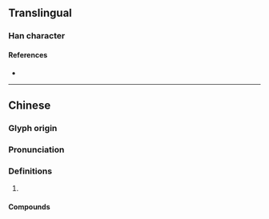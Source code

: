 {{character info/new}}
==Translingual==

===Han character===
{{Han char|rn=94|rad=犬|as=10|sn=13|four=43246|canj=KHIBI|ids=⿰犭尃}}

====References====
* {{Han ref|kx=0716.130|dkj=20578|dj=1128.050|hdz=21362.060|uh=733C|ud=29500|bh=DEAA|bd=57002}}

----

==Chinese==
{{zh-forms}}

===Glyph origin===
{{Han etym}}

===Pronunciation===
{{zh-pron
|m=bó
|c=pok3,bok3
|g=
|j=
|mb=
|md=
|mn=
|w=
|x=
|mc=y
|oc=y
|cat=
}}

===Definitions===
{{zh-hanzi}}

# {{rfdef|lang=zh}}

====Compounds====
{{zh-der|猼且|猼訑}}